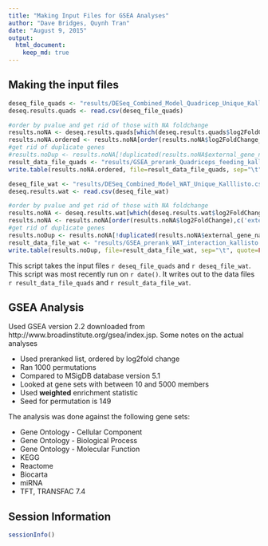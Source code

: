 ```yaml
---
title: "Making Input Files for GSEA Analyses"
author: "Dave Bridges, Quynh Tran"
date: "August 9, 2015"
output:
  html_document:
    keep_md: true
---
```


Making the input files
----------------------

```r

deseq_file_quads <- "results/DESeq_Combined_Model_Quadricep_Unique_Kalllisto.csv"
deseq.results.quads <- read.csv(deseq_file_quads)

#order by pvalue and get rid of those with NA foldchange
results.noNA <- deseq.results.quads[which(deseq.results.quads$log2FoldChange_Feeding != 'NA'),]
results.noNA.ordered <- results.noNA[order(results.noNA$log2FoldChange_Feeding),c('external_gene_name','log2FoldChange_Feeding')]
#get rid of duplicate genes
#results.noDup <- results.noNA[!duplicated(results.noNA$external_gene_name),]
result_data_file_quads <- "results/GSEA_prerank_Quadriceps_feeding_kallisto.rnk"
write.table(results.noNA.ordered, file=result_data_file_quads, sep="\t", quote=FALSE, row.names=FALSE)

deseq_file_wat <- "results/DESeq_Combined_Model_WAT_Unique_Kalllisto.csv"
deseq.results.wat <- read.csv(deseq_file_wat)

#order by pvalue and get rid of those with NA foldchange
results.noNA <- deseq.results.wat[which(deseq.results.wat$log2FoldChange != 'NA'),]
results.noNA <- results.noNA[order(results.noNA$log2FoldChange),c('external_gene_name','log2FoldChange')]
#get rid of duplicate genes
results.noDup <- results.noNA[!duplicated(results.noNA$external_gene_name),]
result_data_file_wat <- "results/GSEA_prerank_WAT_interaction_kallisto.rnk"
write.table(results.noDup, file=result_data_file_wat, sep="\t", quote=FALSE, row.names=FALSE)
```

This script takes the input files `r deseq_file_quads` and `r deseq_file_wat`.  This script was most recently run on `r date()`.  It writes out to the data files `r result_data_file_quads` and `r result_data_file_wat`.

## GSEA Analysis

Used GSEA version 2.2 downloaded from http://www.broadinstitute.org/gsea/index.jsp.  Some notes on the actual analyses

* Used preranked list, ordered by log2fold change
* Ran 1000 permutations
* Compared to MSigDB database version 5.1
* Looked at gene sets with between 10 and 5000 members
* Used **weighted** enrichment statistic
* Seed for permutation is 149

The analysis was done against the following gene sets:

* Gene Ontology - Cellular Component 
* Gene Ontology - Biological Process
* Gene Ontology - Molecular Function
* KEGG
* Reactome
* Biocarta
* miRNA
* TFT, TRANSFAC 7.4



Session Information
---------------------

```r
sessionInfo()
```